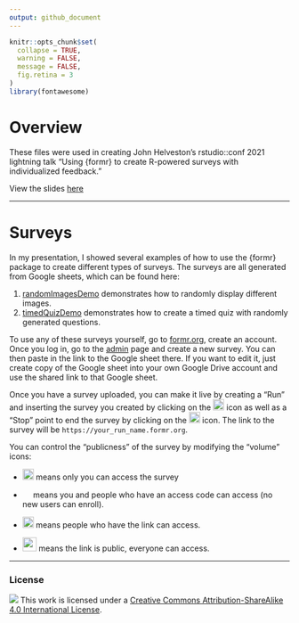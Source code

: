 ```yaml
---
output: github_document
---
```


<!-- README.md is generated from README.Rmd. Please edit that file -->

```r
knitr::opts_chunk$set(
  collapse = TRUE,
  warning = FALSE,
  message = FALSE,
  fig.retina = 3
)
library(fontawesome)
```

# Overview

These files were used in creating John Helveston's rstudio::conf 2021 lightning talk "Using {formr} to create R-powered surveys with individualized feedback."

View the slides [here](https://jhelvy.github.io/surveys-with-formr/slides/index.html)

-----

# Surveys

In my presentation, I showed several examples of how to use the {formr} package to create different types of surveys. The surveys are all generated from Google sheets, which can be found here:

1. [randomImagesDemo](https://docs.google.com/spreadsheets/d/1hs551J6PYJNxc4sftmJyUqj6XYGYFVnN_5faQBWY7cs/edit?usp=sharing) demonstrates how to randomly display different images.
2. [timedQuizDemo](https://docs.google.com/spreadsheets/d/1PAHG15ijvVpCO3Ny9biAnzJTonLLfzPDDBKg1vA0ZEs/edit?usp=sharing) demonstrates how to create a timed quiz with randomly generated questions.

To use any of these surveys yourself, go to [formr.org](https://formr.org/), create an account. Once you log in, go to the [admin](https://formr.org/admin) page and create a new survey. You can then paste in the link to the Google sheet there. If you want to edit it, just create copy of the Google sheet into your own Google Drive account and use the shared link to that Google sheet.

Once you have a survey uploaded, you can make it live by creating a "Run" and inserting the survey you created by clicking on the <img src="images/pen-square-solid.svg" width=20> icon as well as a "Stop" point to end the survey by clicking on the <img src="images/stop-solid.svg" width=20> icon. The link to the survey will be `https://your_run_name.formr.org`.

You can control the "publicness" of the survey by modifying the "volume" icons:

- <img src="images/eject-solid.svg" width=20> means only you can access the survey

- <img src="images/volume-off-solid.svg" width=15> means you and people who have an access code can access (no new users can enroll).

- <img src="images/volume-down-solid.svg" width=20> means people who have the link can access.

- <img src="images/volume-up-solid.svg" width=25> means the link is public, everyone can access.

-----

### License

![](https://i.creativecommons.org/l/by-sa/4.0/88x31.png)  This work is licensed under a [Creative Commons Attribution-ShareAlike 4.0 International License](https://creativecommons.org/licenses/by-sa/4.0/).
